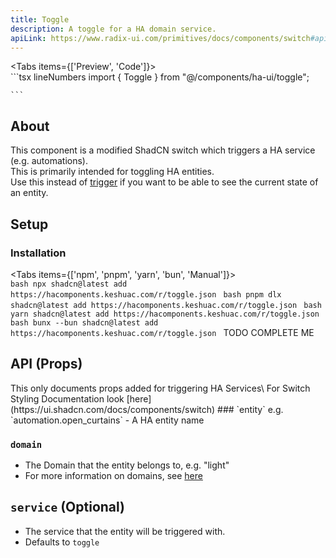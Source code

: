 ```yaml
---
title: Toggle
description: A toggle for a HA domain service.
apiLink: https://www.radix-ui.com/primitives/docs/components/switch#api-reference
---
```



<Tabs items={['Preview', 'Code']}>
  <Tab value="Preview">    
    <TogglePreview />
  </Tab>
  <Tab value="Code">
    ```tsx lineNumbers
      import { Toggle } from "@/components/ha-ui/toggle";
      <Toggle
        entity="entityName"  
        domain="light"
      />
      
    ```
  </Tab>
</Tabs>

## About
This component is a modified ShadCN switch which triggers a HA service (e.g. automations).\
This is primarily intended for toggling HA entities.\
Use this instead of [trigger](/docs/components/trigger-button) if you want to be able to see the current state of an entity.


## Setup
### Installation
<Tabs items={['npm', 'pnpm', 'yarn', 'bun', 'Manual']}>
  <Tab value="npm">    
    ```bash
    npx shadcn@latest add https://hacomponents.keshuac.com/r/toggle.json
    ```
  </Tab>
  <Tab value="pnpm">
    ```bash
    pnpm dlx shadcn@latest add https://hacomponents.keshuac.com/r/toggle.json
    ```
  </Tab>
  <Tab value="yarn">
    ```bash
    yarn shadcn@latest add https://hacomponents.keshuac.com/r/toggle.json
    ```
  </Tab>
  <Tab value="bun">
    ```bash
    bunx --bun shadcn@latest add https://hacomponents.keshuac.com/r/toggle.json
    ```
  </Tab>
  <Tab value="Manual">
      TODO COMPLETE ME
  </Tab>
</Tabs>

## API (Props)
<Callout >
    This only documents props added for triggering HA Services\
    For Switch Styling Documentation look [here](https://ui.shadcn.com/docs/components/switch)

</Callout>
### `entity`
e.g. `automation.open_curtains`
- A HA entity name

### `domain`
- The Domain that the entity belongs to, e.g. "light"
- For more information on domains, see [here](https://www.home-assistant.io/docs/configuration/entities_domains/#domains)

## `service` (Optional)
- The service that the entity will be triggered with.
- Defaults to `toggle`